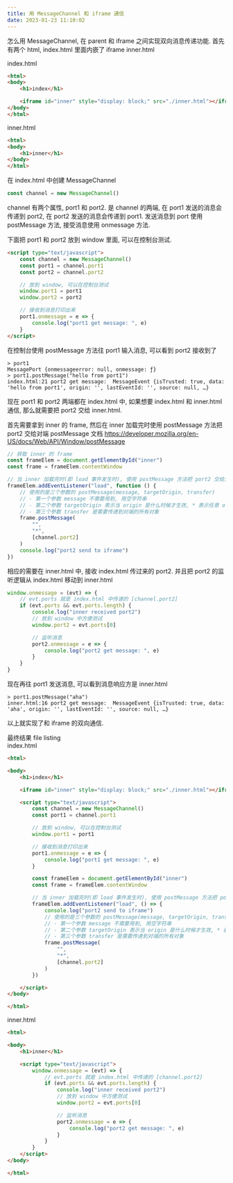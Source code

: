 ```yaml
---
title: 用 MessageChannel 和 iframe 通信
date: 2023-01-23 11:10:02
---
```

怎么用 MessageChannel, 在 parent 和 iframe 之间实现双向消息传递功能.
首先有两个 html, index.html 里面内嵌了 iframe inner.html

index.html
```html
<html>
<body>
    <h1>index</h1>

    <iframe id="inner" style="display: block;" src="./inner.html"></iframe>
</body>
</html>
```

inner.html
```html
<html>
<body>
    <h1>inner</h1>
</body>
</html>
```

在 index.html 中创建 MessageChannel
```javascript
const channel = new MessageChannel()
```

channel 有两个属性, port1 和 port2. 是 channel 的两端, 在 port1 发送的消息会传递到 port2, 在 port2 发送的消息会传递到 port1.
发送消息到 port 使用 postMessage 方法, 接受消息使用 onmessage 方法. 

下面把 port1 和 port2 放到 window 里面, 可以在控制台测试.
```html
<script type="text/javascript">
    const channel = new MessageChannel()
    const port1 = channel.port1
    const port2 = channel.port2

    // 放到 window, 可以在控制台测试
    window.port1 = port1
    window.port2 = port2

    // 接收到消息打印出来
    port1.onmessage = e => {
        console.log("port1 get message: ", e)
    }
</script>
```

在控制台使用 postMessage 方法往 port1 输入消息, 可以看到 port2 接收到了
```
> port1
MessagePort {onmessageerror: null, onmessage: ƒ}
> port1.postMessage("hello from port1")
index.html:21 port2 get message:  MessageEvent {isTrusted: true, data: 'hello from port1', origin: '', lastEventId: '', source: null, …}
```

现在 port1 和 port2 两端都在 index.html 中, 如果想要 index.html 和 inner.html 通信, 那么就需要把 port2 交给 inner.html.  

首先需要拿到 inner 的 frame, 然后在 inner 加载完时使用 postMessage 方法把 port2 交给对端
postMessage 文档 https://developer.mozilla.org/en-US/docs/Web/API/Window/postMessage
```javascript
// 获取 inner 的 frame
const frameElem = document.getElementById("inner")
const frame = frameElem.contentWindow

// 当 inner 加载完时(即 load 事件发生时), 使用 postMessage 方法把 port2 交给对端
frameElem.addEventListener("load", function () {
    // 使用的是三个参数的 postMessage(message, targetOrigin, transfer)
    // - 第一个参数 message 不需要用到, 用空字符串
    // - 第二个参数 targetOrigin 表示当 origin 是什么时候才生效, * 表示任意 origin
    // - 第三个参数 transfer 是需要传递到对端的所有对象
    frame.postMessage(
        "",
        "*",
        [channel.port2]
    )
    console.log("port2 send to iframe")
})
```

相应的需要在 inner.html 中, 接收 index.html 传过来的 port2.
并且把 port2 的监听逻辑从 index.html 移动到 inner.html
```javascript
window.onmessage = (evt) => {
    // evt.ports 就是 index.html 中传递的 [channel.port2]
    if (evt.ports && evt.ports.length) {
        console.log("inner received port2")
        // 放到 window 中方便测试
        window.port2 = evt.ports[0]

        // 监听消息
        port2.onmessage = e => {
            console.log("port2 get message: ", e)
        }
    }
}
```

现在再往 port1 发送消息, 可以看到消息响应方是 inner.html
```
> port1.postMessage("aha")
inner.html:16 port2 get message:  MessageEvent {isTrusted: true, data: 'aha', origin: '', lastEventId: '', source: null, …}
```

以上就实现了和 iframe 的双向通信.

最终结果 file listing  
index.html
```html
<html>

<body>
    <h1>index</h1>

    <iframe id="inner" style="display: block;" src="./inner.html"></iframe>

    <script type="text/javascript">
        const channel = new MessageChannel()
        const port1 = channel.port1

        // 放到 window, 可以在控制台测试
        window.port1 = port1

        // 接收到消息打印出来
        port1.onmessage = e => {
            console.log("port1 get message: ", e)
        }

        const frameElem = document.getElementById("inner")
        const frame = frameElem.contentWindow

        // 当 inner 加载完时(即 load 事件发生时), 使用 postMessage 方法把 port2 交给对端
        frameElem.addEventListener("load", () => {
            console.log("port2 send to iframe")
            // 使用的是三个参数的 postMessage(message, targetOrigin, transfer)
            // - 第一个参数 message 不需要用到, 用空字符串
            // - 第二个参数 targetOrigin 表示当 origin 是什么时候才生效, * 表示任意 origin
            // - 第三个参数 transfer 是需要传递到对端的所有对象
            frame.postMessage(
                "",
                "*",
                [channel.port2]
            )
        })

    </script>
</body>

</html>
```

inner.html
```html
<html>

<body>
    <h1>inner</h1>

    <script type="text/javascript">
        window.onmessage = (evt) => {
            // evt.ports 就是 index.html 中传递的 [channel.port2]
            if (evt.ports && evt.ports.length) {
                console.log("inner received port2")
                // 放到 window 中方便测试
                window.port2 = evt.ports[0]

                // 监听消息
                port2.onmessage = e => {
                    console.log("port2 get message: ", e)
                }
            }
        }
    </script>
</body>

</html>
```
